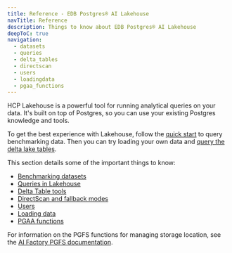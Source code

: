 ```yaml
---
title: Reference - EDB Postgres® AI Lakehouse
navTitle: Reference
description: Things to know about EDB Postgres® AI Lakehouse
deepToC: true
navigation:
  - datasets
  - queries
  - delta_tables
  - directscan
  - users
  - loadingdata
  - pgaa_functions
---
```


HCP Lakehouse is a powerful tool for running analytical queries on your data.
It's built on top of Postgres, so you can use your existing Postgres knowledge and tools.

To get the best experience with Lakehouse, follow the [quick start](../quick_start.mdx) to query benchmarking data.
Then you can try loading your own data and [query the delta lake tables](/edb-postgres-ai/latest/hybrid-manager/analytics/learn/how-to/query-delta-lake-tables/).

This section details some of the important things to know:

-   [Benchmarking datasets](datasets.mdx)
-   [Queries in Lakehouse](queries.mdx)
-   [Delta Table tools](delta_tables.mdx)
-   [DirectScan and fallback modes](directscan.mdx)
-   [Users](users.mdx)
-   [Loading data](loadingdata.mdx)
-   [PGAA functions](pgaa_functions.mdx)

For information on the PGFS functions for managing storage location, see the [AI Factory PGFS documentation](../../ai-factory/pipeline/pgfs/).
